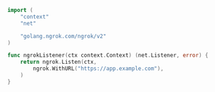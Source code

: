 ```go
import (
	"context"
	"net"

	"golang.ngrok.com/ngrok/v2"
)

func ngrokListener(ctx context.Context) (net.Listener, error) {
	return ngrok.Listen(ctx,
		ngrok.WithURL("https://app.example.com"),
	)
}
```
